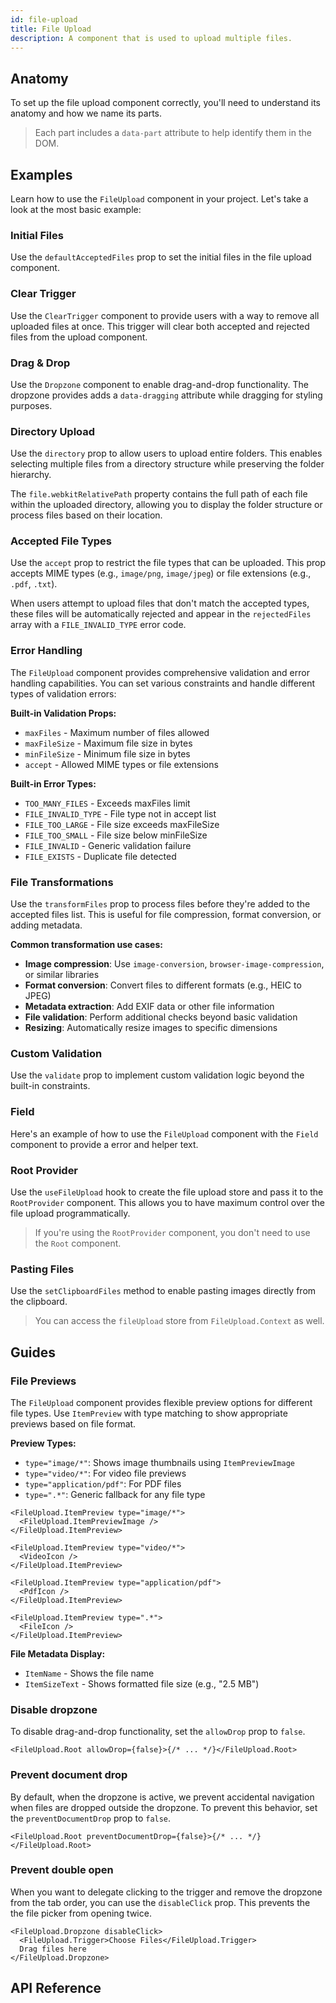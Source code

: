 ```yaml
---
id: file-upload
title: File Upload
description: A component that is used to upload multiple files.
---
```


<ComponentPreview id="FileUpload" />

## Anatomy

To set up the file upload component correctly, you'll need to understand its anatomy and how we name its parts.

> Each part includes a `data-part` attribute to help identify them in the DOM.

<Anatomy id="file-upload" />

## Examples

Learn how to use the `FileUpload` component in your project. Let's take a look at the most basic example:

<Example id="basic" />

### Initial Files

Use the `defaultAcceptedFiles` prop to set the initial files in the file upload component.

<Example id="initial-files" />

### Clear Trigger

Use the `ClearTrigger` component to provide users with a way to remove all uploaded files at once. This trigger will
clear both accepted and rejected files from the upload component.

<Example id="clear-trigger" />

### Drag & Drop

Use the `Dropzone` component to enable drag-and-drop functionality. The dropzone provides adds a `data-dragging`
attribute while dragging for styling purposes.

<Example id="drag-and-drop" />

### Directory Upload

Use the `directory` prop to allow users to upload entire folders. This enables selecting multiple files from a directory
structure while preserving the folder hierarchy.

<Example id="directory-upload" />

The `file.webkitRelativePath` property contains the full path of each file within the uploaded directory, allowing you
to display the folder structure or process files based on their location.

### Accepted File Types

Use the `accept` prop to restrict the file types that can be uploaded. This prop accepts MIME types (e.g., `image/png`,
`image/jpeg`) or file extensions (e.g., `.pdf`, `.txt`).

When users attempt to upload files that don't match the accepted types, these files will be automatically rejected and
appear in the `rejectedFiles` array with a `FILE_INVALID_TYPE` error code.

<Example id="accepted-file-types" />

### Error Handling

The `FileUpload` component provides comprehensive validation and error handling capabilities. You can set various
constraints and handle different types of validation errors:

**Built-in Validation Props:**

- `maxFiles` - Maximum number of files allowed
- `maxFileSize` - Maximum file size in bytes
- `minFileSize` - Minimum file size in bytes
- `accept` - Allowed MIME types or file extensions

**Built-in Error Types:**

- `TOO_MANY_FILES` - Exceeds maxFiles limit
- `FILE_INVALID_TYPE` - File type not in accept list
- `FILE_TOO_LARGE` - File size exceeds maxFileSize
- `FILE_TOO_SMALL` - File size below minFileSize
- `FILE_INVALID` - Generic validation failure
- `FILE_EXISTS` - Duplicate file detected

<Example id="error-handling" />

### File Transformations

Use the `transformFiles` prop to process files before they're added to the accepted files list. This is useful for file
compression, format conversion, or adding metadata.

**Common transformation use cases:**

- **Image compression**: Use `image-conversion`, `browser-image-compression`, or similar libraries
- **Format conversion**: Convert files to different formats (e.g., HEIC to JPEG)
- **Metadata extraction**: Add EXIF data or other file information
- **File validation**: Perform additional checks beyond basic validation
- **Resizing**: Automatically resize images to specific dimensions

<Example id="file-transformations" />

### Custom Validation

Use the `validate` prop to implement custom validation logic beyond the built-in constraints.

<Example id="validation" />

### Field

Here's an example of how to use the `FileUpload` component with the `Field` component to provide a error and helper
text.

<Example id="with-field" />

### Root Provider

Use the `useFileUpload` hook to create the file upload store and pass it to the `RootProvider` component. This allows
you to have maximum control over the file upload programmatically.

> If you're using the `RootProvider` component, you don't need to use the `Root` component.

<Example id="root-provider" />

### Pasting Files

Use the `setClipboardFiles` method to enable pasting images directly from the clipboard.

> You can access the `fileUpload` store from `FileUpload.Context` as well.

<Example id="with-paste" />

## Guides

### File Previews

The `FileUpload` component provides flexible preview options for different file types. Use `ItemPreview` with type
matching to show appropriate previews based on file format.

**Preview Types:**

- `type="image/*"`: Shows image thumbnails using `ItemPreviewImage`
- `type="video/*"`: For video file previews
- `type="application/pdf"`: For PDF files
- `type=".*"`: Generic fallback for any file type

```tsx
<FileUpload.ItemPreview type="image/*">
  <FileUpload.ItemPreviewImage />
</FileUpload.ItemPreview>

<FileUpload.ItemPreview type="video/*">
  <VideoIcon />
</FileUpload.ItemPreview>

<FileUpload.ItemPreview type="application/pdf">
  <PdfIcon />
</FileUpload.ItemPreview>

<FileUpload.ItemPreview type=".*">
  <FileIcon />
</FileUpload.ItemPreview>
```

**File Metadata Display:**

- `ItemName` - Shows the file name
- `ItemSizeText` - Shows formatted file size (e.g., "2.5 MB")

### Disable dropzone

To disable drag-and-drop functionality, set the `allowDrop` prop to `false`.

```tsx
<FileUpload.Root allowDrop={false}>{/* ... */}</FileUpload.Root>
```

### Prevent document drop

By default, when the dropzone is active, we prevent accidental navigation when files are dropped outside the dropzone.
To prevent this behavior, set the `preventDocumentDrop` prop to `false`.

```tsx
<FileUpload.Root preventDocumentDrop={false}>{/* ... */}</FileUpload.Root>
```

### Prevent double open

When you want to delegate clicking to the trigger and remove the dropzone from the tab order, you can use the
`disableClick` prop. This prevents the the file picker from opening twice.

```tsx
<FileUpload.Dropzone disableClick>
  <FileUpload.Trigger>Choose Files</FileUpload.Trigger>
  Drag files here
</FileUpload.Dropzone>
```

## API Reference

<ComponentTypes id="file-upload" />
